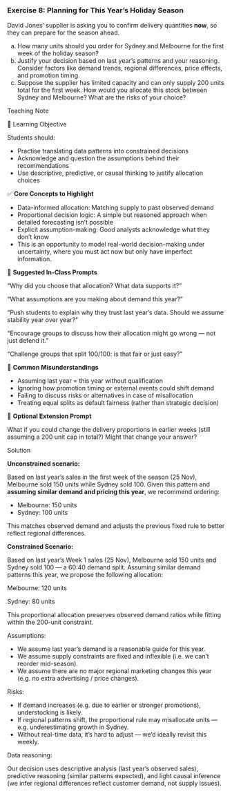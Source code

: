<!-- question-type: inclass -->
### Exercise 8: Planning for This Year's Holiday Season

David Jones’ supplier is asking you to confirm delivery quantities **now**, so they can prepare for the season ahead.

(a) How many units should you order for Sydney and Melbourne for the first week of the holiday season?
(b) Justify your decision based on last year's patterns and your reasoning. Consider factors like demand trends, regional differences, price effects, and promotion timing.
(c) Suppose the supplier has limited capacity and can only supply 200 units total for the first week.  How would you allocate this stock between Sydney and Melbourne? What are the risks of your choice?

<!-- BEGIN PROFILE:r-teaching-guide -->
::: {.content-visible when-profile="r-teaching-guide"}

::: {.teaching-block}

::: {.teaching-block-header}
Teaching Note
:::

::: {.teaching-block-body}

🎯 Learning Objective

Students should:

- Practise translating data patterns into constrained decisions
- Acknowledge and question the assumptions behind their recommendations
- Use descriptive, predictive, or causal thinking to justify allocation choices

✅  **Core Concepts to Highlight**

- Data-informed allocation: Matching supply to past observed demand
- Proportional decision logic: A simple but reasoned approach when detailed forecasting isn’t possible
- Explicit assumption-making: Good analysts acknowledge what they don’t know
- This is an opportunity to model real-world decision-making under uncertainty, where you must act now but only have imperfect information.

💬 **Suggested In-Class Prompts**

“Why did you choose that allocation? What data supports it?”

“What assumptions are you making about demand this year?”

“Push students to explain why they trust last year’s data. Should we assume stability year over year?”

“Encourage groups to discuss how their allocation might go wrong — not just defend it.”

“Challenge groups that split 100/100: is that fair or just easy?”

📌 **Common Misunderstandings**

* Assuming last year = this year without qualification
* Ignoring how promotion timing or external events could shift demand
* Failing to discuss risks or alternatives in case of misallocation
* Treating equal splits as default fairness (rather than strategic decision)

📝 **Optional Extension Prompt**

What if you could change the delivery proportions in earlier weeks (still assuming a 200 unit cap in total?) Might that change your answer?

:::

:::

:::
<!-- END PROFILE:r-teaching-guide -->

<!-- BEGIN PROFILE:r-solutions -->
::: {.content-visible when-profile="r-solutions" when-profile="r-teaching-guide"}

::: {.solution-block}

::: {.solution-block-header}
Solution
:::

::: {.solution-block-body}

**Unconstrained scenario:**

Based on last year’s sales in the first week of the season (25 Nov), Melbourne sold 150 units while Sydney sold 100. Given this pattern and **assuming similar demand and pricing this year**, we recommend ordering:

- Melbourne: 150 units
- Sydney: 100 units

This matches observed demand and adjusts the previous fixed rule to better reflect regional differences.

**Constrained Scenario:** 

Based on last year’s Week 1 sales (25 Nov), Melbourne sold 150 units and Sydney sold 100 — a 60:40 demand split. Assuming similar demand patterns this year, we propose the following allocation:

Melbourne: 120 units

Sydney: 80 units

This proportional allocation preserves observed demand ratios while fitting within the 200-unit constraint.

Assumptions:

- We assume last year’s demand is a reasonable guide for this year.
- We assume supply constraints are fixed and inflexible (i.e. we can't reorder mid-season).
- We assume there are no major regional marketing changes this year (e.g. no extra advertising / price changes).

Risks:

- If demand increases (e.g. due to earlier or stronger promotions), understocking is likely.
- If regional patterns shift, the proportional rule may misallocate units — e.g. underestimating growth in Sydney.
- Without real-time data, it’s hard to adjust — we’d ideally revisit this weekly.

Data reasoning:

Our decision uses descriptive analysis (last year’s observed sales), predictive reasoning (similar patterns expected), and light causal inference (we infer regional differences reflect customer demand, not supply issues).

:::

:::

:::
<!-- END PROFILE:r-solutions -->
